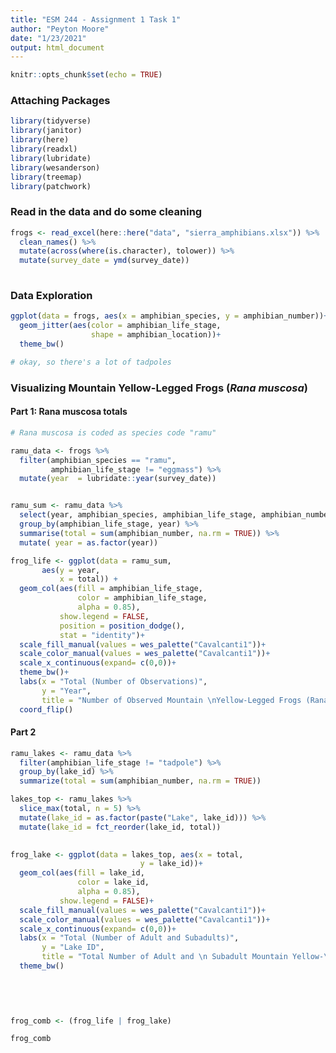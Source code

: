 ```yaml
---
title: "ESM 244 - Assignment 1 Task 1"
author: "Peyton Moore"
date: "1/23/2021"
output: html_document
---
```


```r
knitr::opts_chunk$set(echo = TRUE)
```


### Attaching Packages 

```r

library(tidyverse)
library(janitor)
library(here)
library(readxl)
library(lubridate)
library(wesanderson)
library(treemap)
library(patchwork)


```


### Read in the data and do some cleaning

```r
frogs <- read_excel(here::here("data", "sierra_amphibians.xlsx")) %>% 
  clean_names() %>% 
  mutate(across(where(is.character), tolower)) %>% 
  mutate(survey_date = ymd(survey_date))
  
```


### Data Exploration

```r

ggplot(data = frogs, aes(x = amphibian_species, y = amphibian_number))+
  geom_jitter(aes(color = amphibian_life_stage, 
                  shape = amphibian_location))+
  theme_bw()

# okay, so there's a lot of tadpoles 
```

### Visualizing Mountain Yellow-Legged Frogs (*Rana muscosa*)


#### Part 1: Rana muscosa totals 

```r
# Rana muscosa is coded as species code "ramu" 

ramu_data <- frogs %>% 
  filter(amphibian_species == "ramu", 
         amphibian_life_stage != "eggmass") %>% 
  mutate(year  = lubridate::year(survey_date)) 


ramu_sum <- ramu_data %>% 
  select(year, amphibian_species, amphibian_life_stage, amphibian_number) %>% 
  group_by(amphibian_life_stage, year) %>% 
  summarise(total = sum(amphibian_number, na.rm = TRUE)) %>% 
  mutate( year = as.factor(year))


```

```r

frog_life <- ggplot(data = ramu_sum, 
       aes(y = year, 
           x = total)) +
  geom_col(aes(fill = amphibian_life_stage,
               color = amphibian_life_stage,
               alpha = 0.85),
           show.legend = FALSE,
           position = position_dodge(), 
           stat = "identity")+
  scale_fill_manual(values = wes_palette("Cavalcanti1"))+
  scale_color_manual(values = wes_palette("Cavalcanti1"))+
  scale_x_continuous(expand= c(0,0))+
  theme_bw()+
  labs(x = "Total (Number of Observations)", 
       y = "Year", 
       title = "Number of Observed Mountain \nYellow-Legged Frogs (Rana \nmuscosa) Life Stages from \n1995-2002")+
  coord_flip()

```


#### Part 2


```r
ramu_lakes <- ramu_data %>% 
  filter(amphibian_life_stage != "tadpole") %>% 
  group_by(lake_id) %>% 
  summarize(total = sum(amphibian_number, na.rm = TRUE))

lakes_top <- ramu_lakes %>% 
  slice_max(total, n = 5) %>% 
  mutate(lake_id = as.factor(paste("Lake", lake_id))) %>% 
  mutate(lake_id = fct_reorder(lake_id, total))
  

```


```r

frog_lake <- ggplot(data = lakes_top, aes(x = total, 
                             y = lake_id))+
  geom_col(aes(fill = lake_id,
               color = lake_id, 
               alpha = 0.85), 
           show.legend = FALSE)+
  scale_fill_manual(values = wes_palette("Cavalcanti1"))+
  scale_color_manual(values = wes_palette("Cavalcanti1"))+
  scale_x_continuous(expand= c(0,0))+
  labs(x = "Total (Number of Adult and Subadults)", 
       y = "Lake ID", 
       title = "Total Number of Adult and \n Subadult Mountain Yellow-\nLegged Frogs (Rana muscosa)")+
  theme_bw()
  
  
  



```

```r

frog_comb <- (frog_life | frog_lake)

frog_comb
```



